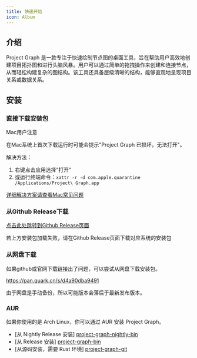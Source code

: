 ```yaml
---
title: 快速开始
icon: Album
---
```



## 介绍

Project Graph 是一款专注于快速绘制节点图的桌面工具，旨在帮助用户高效地创建项目拓扑图和进行头脑风暴。用户可以通过简单的拖拽操作来创建和连接节点，从而轻松构建复杂的图结构。该工具还具备层级清晰的结构，能够直观地呈现项目关系或数据关系。

## 安装

### 直接下载安装包

<Download />

<Callout type="warn">
Mac用户注意

在Mac系统上首次下载运行时可能会提示"Project Graph 已损坏，无法打开"。

解决方法：
1. 右键点击应用选择"打开"
2. 或运行终端命令：`xattr -r -d com.apple.quarantine /Applications/Project\ Graph.app`

[详细解决方案请查看Mac常见问题](/docs/app/faq/mac)
</Callout>

### 从Github Release下载

[点击此处跳转到Github Release页面](https://github.com/LiRenTech/project-graph/releases)

若上方安装包加载失败，请在Github Release页面下载对应系统的安装包

### 从网盘下载

如果github或官网下载链接出了问题，可以尝试从网盘下载安装包。

https://pan.quark.cn/s/d4a90dba9491

由于网盘是手动备份，所以可能版本会落后于最新发布版本。

### AUR

如果你使用的是 Arch Linux，你可以通过 AUR 安装 Project Graph。

- [从 Nightly Release 安装] [project-graph-nightly-bin](https://aur.archlinux.org/packages/project-graph-nightly-bin)
- [从 Release 安装] [project-graph-bin](https://aur.archlinux.org/packages/project-graph-bin)
- [从源码安装，需要 Rust 环境] [project-graph-git](https://aur.archlinux.org/packages/project-graph-git)
